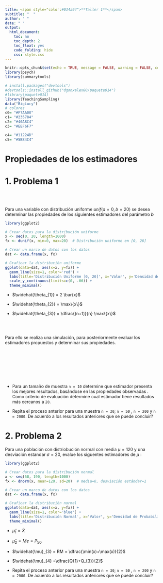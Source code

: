 ```yaml
---
title: <span style="color:#034a94">**Taller 1**</span>
subtitle: "  "
author: " "
date: " "
output:
  html_document:
    toc: no
    toc_depth: 2
    toc_float: yes
    code_folding: hide
    css: style.css
---
```



```r
knitr::opts_chunk$set(echo = TRUE, message = FALSE, warning = FALSE, comment = NA)
library(psych)
library(summarytools)

# install.packages("devtools")
#devtools::install_github("dgonxalex80/paquete014")
#library(paquete014)
library(TeachingSampling)
data("BigLucy")
# colores
c0= "#F7AA00"
c1= "#235784"
c2= "#40A8C4"
c3= "#EEF6F7"

c4= "#11224D"
c5= "#5B84C4"


```

# **Propiedades de los estimadores** 


# **1. Problema 1** 
<br/><br/>

Para una variable con distribución uniforme $unif(a=0, b=20)$ se desea determinar las propiedades de los siguientes  estimadores del parámetro $b$


```r
library(ggplot2)

# Crear datos para la distribución uniforme
x <- seq(0, 20, length=1000)
fx <- dunif(x, min=0, max=20)  # Distribución uniforme en [0, 20]

# Crear un marco de datos con los datos
dat <- data.frame(x, fx)

# Graficar la distribución uniforme
ggplot(data=dat, aes(x=x, y=fx)) +
  geom_line(size=1, color='red') +
  labs(title='Distribución Uniforme [0, 20]', x='Valor', y='Densidad de Probabilidad') +
  scale_y_continuous(limits=c(0, .06)) +
  theme_minimal()
```


* $\widehat{\theta_{1}} = 2 \bar{x}$ 

* $\widehat{\theta_{2}} = \max\{x\}$

* $\widehat{\theta_{3}} = \dfrac{(n+1)}{n} \max\{x\}$

<br/><br/>



Para ello se realiza una simulación, para posteriormente evaluar los estimadores propuestos y determinar sus propiedades.

<br/><br/>


<br/><br/><br/>

* Para un tamaño de muestra `n = 10` determine que estimador presenta los mejores resultados, basándose en las propiedades observadas . Como criterio de evaluación determine cual estimador tiene resultados más cercanos a `20`.

* Repita el proceso anterior para una muestra `n = 30`; `n = 50` , `n = 200` y `n = 2000`. De acuerdo a los resultados anteriores que se puede concluir?

# **2. Problema 2** 

Para una población con distriobución normal con media $\mu = 120$ y una desviación estandar $\sigma = 20$, evalue los siguentes estimadores de $\mu$ :

```r
library(ggplot2)

# Crear datos para la distribución normal
x <- seq(50, 190, length=1000)
fx <- dnorm(x, mean=120, sd=20)  # media=0, desviación estándar=1

# Crear un marco de datos con los datos
dat <- data.frame(x, fx)

# Graficar la distribución normal
ggplot(data=dat, aes(x=x, y=fx)) +
  geom_line(size=1, color='blue') +
  labs(title='Distribución Normal', x='Valor', y='Densidad de Probabilidad') +
  theme_minimal()

```




* $\widehat{\mu}_{1} = \bar{X}$
* $\widehat{\mu}_{2} = Me = P_{50}$
* $\widehat{\mu}_{3} = RM = \dfrac{\min(x)+\max(x)}{2}$
* $\widehat{\mu}_{4} =\dfrac{Q{1}+Q_{3}}{2}$


* Repita el proceso anterior para una muestra `n = 30`; `n = 50` , `n = 200` y `n = 2000`. De acuerdo a los resultados anteriores que se puede concluir?


<br/><br/><br/>


